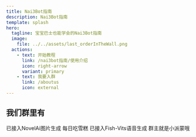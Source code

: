 ```yaml
---
title: Nai3Bot指南
description: Nai3Bot指南
template: splash
hero:
  tagline: 宝宝巴士也能学会的Nai3Bot指南
  image:
    file: ../../assets/last_orderInTheWall.png
  actions:
    - text: 开始教程
      link: /nai3bot指南/使用介绍
      icon: right-arrow
      variant: primary
    - text: 我要入群
      link: /aboutus
      icon: external
---
```



## 我们群里有

<CardGrid stagger>
	<Card title="会画画的派蒙" icon="pencil">
		已接入NovelAi图片生成
	</Card>
	<Card title="穿雪糕的群友" icon="add-document">
		每日吃雪糕
	</Card>
	<Card title="会说日语的可莉" icon="setting">
		已接入Fish-Vits语音生成
	</Card>
	<Card title="会女装的群主" icon="open-book">
		群主就是小派蒙哦
	</Card>
</CardGrid>

<LinkCard
  title="⭐tags生成器"
  description="宝宝巴士也会用的标签选择器"
  href="https://nai4-tag-select.pages.dev/"
/>
<LinkCard
  title="立即开始教程"
  description="了解如何使用群内的绘画机器人"
  href="/nai3bot指南/使用介绍"
/>